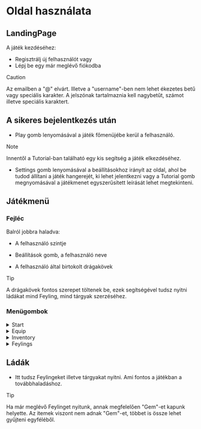 # Oldal használata

## LandingPage

A játék kezdéséhez:

- Regisztrálj új felhasználót vagy
- Lépj be egy már meglévő fiókodba

>[!CAUTION]
>
> Az emailben a "@" elvárt. Illetve a "username"-ben nem lehet ékezetes betű vagy speciális karakter.
> A jelszónak tartalmaznia kell nagybetűt, számot illetve speciális karaktert.


## A sikeres bejelentkezés után

- Play gomb lenyomásával a játék főmenüjébe kerül a felhasználó.
>[!NOTE]
>
> Innentől a Tutorial-ban található egy kis segítség a játék elkezdéséhez.
- Settings gomb lenyomásával a beállításokhoz irányít az oldal, ahol be tudod állítani a játék hangerejét, ki lehet jelentkezni vagy a Tutorial gomb megnyomásával a játékmenet egyszerűsített leírását lehet megtekinteni.

## Játékmenü

### Fejléc

Balról jobbra haladva:

- A felhasználó szintje

- Beállítások gomb, a felhasználó neve

- A felhasználó által birtokolt drágakövek
>[!TIP]
>
> A drágakövek fontos szerepet töltenek be, ezek segítségével tudsz nyitni ládákat mind Feyling, mind tárgyak szerzéséhez.

### Menügombok



<details>
  <summary>Start</summary>

    1. A gomb lenyomásával bedob a karakterválasztó oldalra.
    2. Itt ki tudod választani a már meglévő Feylingek közül azt, amelyikkel harcolni szeretnél.
    3. A Start Game lenyomásával tudod elkezdeni a harcot.
    4. A Back gomb visszavisz a játék főmenüjébe ha megfutamodtál.

</details>

<details>
  <summary>Equip</summary>

    1. Itt ki tudod választani a meglévő Feylingek közül 1-et amelyet egy kiválasztott tárggyal tudsz felszerelni.
    2. A kiválasztás után, megjelennek a már meglévő tárgyaid amit szintén kattintással tudsz kiválasztani.
    3. A tárgy kiválasztása után megjelenik egy zöld gomb, amely lenyomásával felveszi a kiválasztott tárgyat a kiválasztott Feylingre.

>[!WARNING]
>
> A játékmenetbe nincs beleimplementálva a tárgy használat, későbbi verzióban lesz elérhető.
</details>

<details>
  <summary>Inventory </summary>
  1. Fentebbi gombok lenyomásával tudsz váltogatni a Feyling-Tárgyak megjelenítése között.
  2. A Feylings fülöm belül láthatod a megszerzett Feylingjeidet.
  3. Az Items fülön belül láthatod a megszerzett tárgyaid és azok darabszámait.
</details>

<details>
  <summary>Feylings </summary>
  1. Itt található meg az összes Feyling ami a jelenlegi verzióban elérhető.
  2. Rájuk kattintva részletes leírást kapunk
</details>

## Ládák

- Itt tudsz Feylingeket illetve tárgyakat nyitni. Ami fontos a játékban a továbbhaladáshoz.

>[!TIP]
>
> Ha már meglévő Feylinget nyitunk, annak megfelelően "Gem"-et kapunk helyette.
> Az itemek viszont nem adnak "Gem"-et, többet is össze lehet gyűjteni egyféléből.
<br></br>
